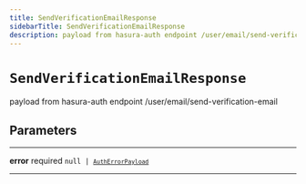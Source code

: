 ```yaml
---
title: SendVerificationEmailResponse
sidebarTitle: SendVerificationEmailResponse
description: payload from hasura-auth endpoint /user/email/send-verification-email
---
```


# `SendVerificationEmailResponse`

payload from hasura-auth endpoint /user/email/send-verification-email

## Parameters

---

**<span className="parameter-name">error</span>** <span className="optional-status">required</span> <code>null &#124; [`AuthErrorPayload`](/reference/javascript/auth/types/auth-error-payload)</code>

---
